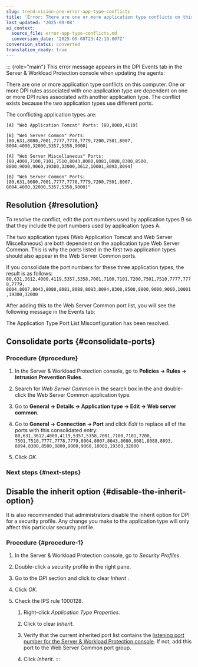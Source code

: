 ```yaml
---
slug: trend-vision-one-error-app-type-conflicts
title: 'Error: There are one or more application type conflicts on this computer'
last_updated: '2025-09-08'
ai_context:
  source_file: error-app-type-conflicts.md
  conversion_date: '2025-09-08T23:42:19.807Z'
conversion_status: converted
translation_ready: true
---
```


::: {role="main"}
This error message appears in the DPI Events tab in the Server & Workload Protection console when updating the agents:

There are one or more application type conflicts on this computer. One or more DPI rules associated with one application type are dependent on one or more DPI rules associated with another application type. The conflict exists because the two application types use different ports.

The conflicting application types are:

`[A] "Web Application Tomcat" Ports: [80,8080,4119]`

`[B] "Web Server Common" Ports: [80,631,8080,7001,7777,7778,7779,7200,7501,8007, 8004,4000,32000,5357,5358,9000]`

`[A] "Web Server Miscellaneous" Ports: [80,4000,7100,7101,7510,8043,8080,8081,8088,8300,8500, 8800,9000,9060,19300,32000,3612,10001,8093,8094]`

`[B] "Web Server Common" Ports: [80,631,8080,7001,7777,7778,7779,7200,7501,8007, 8004,4000,32000,5357,5358,9000]"`

## Resolution {#resolution}

To resolve the conflict, edit the port numbers used by application types B so that they include the port numbers used by application types A.

The two application types (Web Application Tomcat and Web Server Miscellaneous) are both dependent on the application type Web Server Common. This is why the ports listed in the first two application types should also appear in the Web Server Common ports.

If you consolidate the port numbers for these three application types, the result is as follows: `80,631,3612,4000,4119,5357,5358,7001,7100,7101,7200,7501,7510,7777,7778,7779,` `8004,8007,8043,8080,8081,8088,8093,8094,8300,8500,8800,9000,9060,10001,19300,32000`

After adding this to the Web Server Common port list, you will see the following message in the Events tab:

The Application Type Port List Misconfiguration has been resolved.

## Consolidate ports {#consolidate-ports}

### Procedure {#procedure}

1.  In the Server & Workload Protection console, go to **Policies → Rules → Intrusion Prevention Rules**.

2.  Search for *Web Server Common* in the search box in the and double-click the Web Server Common application type.

3.  Go to **General → Details → Application type → Edit → Web server common**.

4.  Go to **General → Connection → Port** and click *Edit* to replace all of the ports with this consolidated entry: `80,631,3612,4000,4119,5357,5358,7001,7100,7101,7200, 7501,7510,7777,7778,7779,8004,8007,8043,8080,8081,8088,8093, 8094,8300,8500,8800,9000,9060,10001,19300,32000`

5.  Click *OK*.

### Next steps {#next-steps}

## Disable the inherit option {#disable-the-inherit-option}

It is also recommended that administrators disable the inherit option for DPI for a security profile. Any change you make to the application type will only affect this particular security profile.

### Procedure {#procedure-1}

1.  In the Server & Workload Protection console, go to *Security Profiles*.

2.  Double-click a security profile in the right pane.

3.  Go to the *DPI* section and click to clear *Inherit* .

4.  Click *OK*.

5.  Check the IPS rule 1000128.

    1.  Right-click *Application Type Properties*.

    2.  Click to clear *Inherit*.

    3.  Verify that the current inherited port list contains the [listening port number for the Server & Workload Protection console](swp-port-numbers.mdx). If not, add this port to the Web Server Common port group.

    4.  Click *Inherit*.
:::
